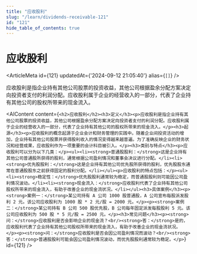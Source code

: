 ```yaml
---
title: "应收股利"
slug: "/learn/dividends-receivable-121"
id: "121"
hide_table_of_contents: true
---
```



# 应收股利

<ArticleMeta id={121} updatedAt={'2024-09-12 21:05:40'} alias={`[]`} />
<div className='border-solid border-b border-t-0 my-4 border-[var(--ifm-color-gray-300)]' />

应收股利是指企业持有其他公司股票的投资收益，其他公司根据盈余分配方案决定向投资者支付的利润分配。应收股利属于企业的经营收入的一部分，代表了企业持有其他公司的股权所带来的现金流入。

<AIContent content={`<h2>应收股利</h2><h3>定义</h3><p>应收股利是指企业持有其他公司股票的投资收益，其他公司根据盈余分配方案决定向投资者支付的利润分配。应收股利属于企业的经营收入的一部分，代表了企业持有其他公司的股权所带来的现金流入。</p><h3>起源</h3><p>应收股利的概念起源于企业会计和财务管理的实践中。随着企业间投资活动的增加，企业持有其他公司股票并获得股利收入的情况变得越来越普遍。为了准确反映企业的财务状况和经营成果，应收股利作为一项重要的会计科目被引入。</p><h3>类别与特点</h3><p>应收股利可以分为以下几类：</p><ul><li><strong>普通股股利：</strong>这是企业持有其他公司普通股所获得的股利，通常根据公司盈利情况和董事会决议进行分配。</li><li><strong>优先股股利：</strong>这是企业持有其他公司优先股所获得的股利，优先股股东通常在普通股股东之前获得固定的股利分配。</li></ul><p>应收股利的特点包括：</p><ul><li><strong>稳定性：</strong>优先股股利通常较为稳定，而普通股股利则可能因公司盈利情况波动。</li><li><strong>现金流入：</strong>应收股利代表了企业持有其他公司股权所带来的现金流入，有助于改善企业的现金流状况。</li></ul><h3>具体案例</h3><p><strong>案例一：</strong>某公司持有 A 公司 1000 股普通股，A 公司宣布每股派发股利 2 元。该公司应收股利为 1000 股 * 2 元/股 = 2000 元。</p><p><strong>案例二：</strong>某公司持有 B 公司 500 股优先股，B 公司每年固定派发每股股利 5 元。该公司应收股利为 500 股 * 5 元/股 = 2500 元。</p><h3>常见问题</h3><p><strong>问：</strong>应收股利是否会影响企业的现金流？<br/><strong>答：</strong>是的，应收股利代表了企业持有其他公司股权所带来的现金流入，有助于改善企业的现金流状况。</p><p><strong>问：</strong>应收股利是否会因公司盈利情况而波动？<br/><strong>答：</strong>普通股股利可能会因公司盈利情况波动，而优先股股利通常较为稳定。</p>`} id={121} />
